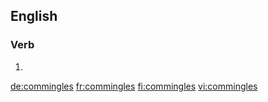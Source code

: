 ==English==

===Verb===
{{head|en|verb form}}

# {{en-third-person singular of|commingle}}

[[de:commingles]]
[[fr:commingles]]
[[fi:commingles]]
[[vi:commingles]]